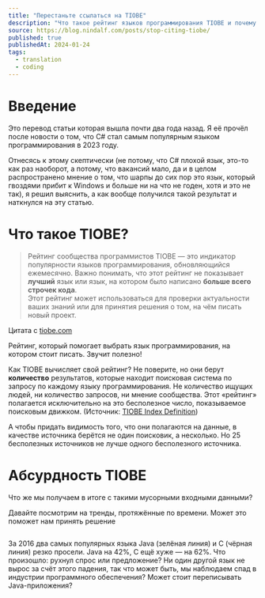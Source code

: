 ```yaml
---
title: "Перестаньте ссылаться на TIOBE"
description: "Что такое рейтинг языков программирования TIOBE и почему это не достоверный источник информации"
source: https://blog.nindalf.com/posts/stop-citing-tiobe/
published: true
publishedAt: 2024-01-24
tags: 
  - translation
  - coding
---
```



# Введение

Это перевод статьи которая вышла почти два года назад. Я её прочёл после новости о том, что C# стал самым популярным языком программирования в 2023 году.

Отнесясь к этому скептически (не потому, что C# плохой язык, это-то как раз наоборот, а потому, что вакансий мало, да и в целом распространено мнение о том, что шарпы до сих пор это язык, который гвоздями прибит к Windows и больше ни на что не годен, хотя и это не так), я решил выяснить, а как вообще получился такой результат и наткнулся на эту статью.

# Что такое TIOBE?

> Рейтинг сообщества программистов TIOBE — это индикатор популярности языков программирования, обновляющийся ежемесячно. Важно понимать, что этот рейтинг не показывает **лучший** язык или язык, на котором было написано **больше всего строчек кода**.  
Этот рейтинг может использоваться для проверки актуальности ваших знаний или для принятия решения о том, на чём писать новый проект.

Цитата с [tiobe.com](https://www.tiobe.com/tiobe-index/)

Рейтинг, который помогает выбрать язык программирования, на котором стоит писать. Звучит полезно!

Как TIOBE вычисляет свой рейтинг? Не поверите, но они берут **количество** результатов, которые находит поисковая система по запросу по каждому языку программирования. Не количество ищущих людей, ни количество запросов, ни мнение сообщества. Этот «рейтинг» полагается исключительно на это бесполезное число, показываемое поисковым движком. (Источник: [TIOBE Index Definition](https://www.tiobe.com/tiobe-index/programminglanguages_definition/))

А чтобы придать видимость того, что они полагаются на данные, в качестве источника берётся не один поисковик, а несколько. Но 25 бесполезных источников не лучше одного бесполезного источника.

# Абсурдность TIOBE

Что же мы получаем в итоге с такими мусорными входными данными?

Давайте посмотрим на тренды, протяжённые по времени. Может это поможет нам принять решение

<Image src={tiobeCJava} alt="" withCaption={false}/>

За 2016 два самых популярных языка Java (зелёная линия) и C (чёрная линия) резко просели. Java на 42%, C ещё хуже — на 62%. Что произошло: рухнул спрос или предложение? Ни один другой язык не вырос за счёт этого падения, так что может быть, мы наблюдаем спад в индустрии программного обеспечения? Может стоит переписывать Java-приложения?